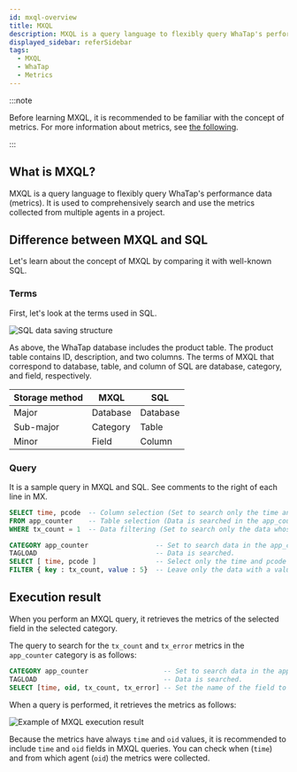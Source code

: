 ```yaml
---
id: mxql-overview
title: MXQL
description: MXQL is a query language to flexibly query WhaTap's performance data (metrics).
displayed_sidebar: referSidebar
tags:
  - MXQL
  - WhaTap
  - Metrics
---
```


:::note

Before learning MXQL, it is recommended to be familiar with the concept of metrics. For more information about metrics, see [the following](../metrics/common-metrics-intro).

:::

## What is MXQL?

MXQL is a query language to flexibly query WhaTap's performance data (metrics). It is used to comprehensively search and use the metrics collected from multiple agents in a project.

## Difference between MXQL and SQL

Let's learn about the concept of MXQL by comparing it with well-known SQL.

### Terms

First, let's look at the terms used in SQL.

![SQL data saving structure](https://img.whatap.io/media/images/mxql-6.png)

As above, the WhaTap database includes the product table. The product table contains ID, description, and two columns. The terms of MXQL that correspond to database, table, and column of SQL are database, category, and field, respectively.

| Storage method | MXQL     | SQL      |
| -------------- | -------- | -------- |
| Major          | Database | Database |
| Sub-major      | Category | Table    |
| Minor          | Field    | Column   |

### Query

It is a sample query in MXQL and SQL. See comments to the right of each line in MX.

```sql title='SQL query'
SELECT time, pcode  -- Column selection (Set to search only the time and pcode columns.)
FROM app_counter    -- Table selection (Data is searched in the app_counter table.)
WHERE tx_count = 1  -- Data filtering (Set to search only the data whose value of tx_count column is 1.)
```

```sql title='MXQL query'
CATEGORY app_counter                 -- Set to search data in the app_counter category.
TAGLOAD                              -- Data is searched.
SELECT [ time, pcode ]               -- Select only the time and pcode fields from all columns searched.
FILTER { key : tx_count, value : 5}  -- Leave only the data with a value of 5 in the tx_count field.
```

## Execution result

When you perform an MXQL query, it retrieves the metrics of the selected field in the selected category.

The query to search for the `tx_count` and `tx_error` metrics in the `app_counter` category is as follows:

```sql title='MXQL'
CATEGORY app_counter                   -- Set to search data in the app_counter category.
TAGLOAD                                -- Data is searched.
SELECT [time, oid, tx_count, tx_error] -- Set the name of the field to search for.
```

When a query is performed, it retrieves the metrics as follows:

![Example of MXQL execution result](https://img.whatap.io/media/images/mxql_overview.png)

Because the metrics have always `time` and `oid` values, it is recommended to include `time` and `oid` fields in MXQL queries. You can check when (`time`) and from which agent (`oid`) the metrics were collected.
